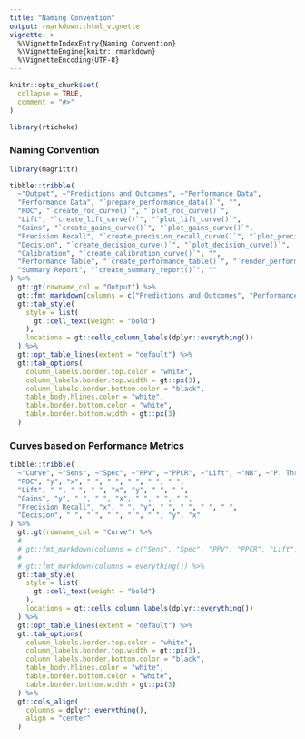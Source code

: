 ```yaml
---
title: "Naming Convention"
output: rmarkdown::html_vignette
vignette: >
  %\VignetteIndexEntry{Naming Convention}
  %\VignetteEngine{knitr::rmarkdown}
  %\VignetteEncoding{UTF-8}
---
```


```r
knitr::opts_chunk$set(
  collapse = TRUE,
  comment = "#>"
)
```

```r
library(rtichoke)
```


### Naming Convention

```r

library(magrittr)

tibble::tribble(
  ~"Output", ~"Predictions and Outcomes", ~"Performance Data",
  "Performance Data", "`prepare_performance_data()`", "",
  "ROC", "`create_roc_curve()`", "`plot_roc_curve()`",
  "Lift", "`create_lift_curve()`", "`plot_lift_curve()`",
  "Gains", "`create_gains_curve()`", "`plot_gains_curve()`",
  "Precision Recall", "`create_precision_recall_curve()`", "`plot_precision_recall_curve()`",
  "Decision", "`create_decision_curve()`", "`plot_decision_curve()`",
  "Calibration", "`create_calibration_curve()`", "",
  "Performance Table", "`create_performance_table()`", "`render_performance_table()`",
  "Summary Report", "`create_summary_report()`", ""
) %>%
  gt::gt(rowname_col = "Output") %>%
  gt::fmt_markdown(columns = c("Predictions and Outcomes", "Performance Data")) %>%
  gt::tab_style(
    style = list(
      gt::cell_text(weight = "bold")
    ),
    locations = gt::cells_column_labels(dplyr::everything())
  ) %>%
  gt::opt_table_lines(extent = "default") %>%
  gt::tab_options(
    column_labels.border.top.color = "white",
    column_labels.border.top.width = gt::px(3),
    column_labels.border.bottom.color = "black",
    table_body.hlines.color = "white",
    table.border.bottom.color = "white",
    table.border.bottom.width = gt::px(3)
  )
```

### Curves based on Performance Metrics

```r
tibble::tribble(
  ~"Curve", ~"Sens", ~"Spec", ~"PPV", ~"PPCR", ~"Lift", ~"NB", ~"P. Thr",
  "ROC", "y", "x", " ", " ", " ", " ", " ",
  "Lift", " ", " ", " ", "x", "y", " ", " ",
  "Gains", "y", " ", " ", "x", " ", " ", " ",
  "Precision Recall", "x", " ", "y", " ", " ", " ", " ",
  "Decision", " ", " ", " ", " ", " ", "y", "x"
) %>%
  gt::gt(rowname_col = "Curve") %>%
  #
  # gt::fmt_markdown(columns = c("Sens", "Spec", "PPV", "PPCR", "Lift", "NB", "P. Thr")) %>%
  #
  # gt::fmt_markdown(columns = everything()) %>%
  gt::tab_style(
    style = list(
      gt::cell_text(weight = "bold")
    ),
    locations = gt::cells_column_labels(dplyr::everything())
  ) %>%
  gt::opt_table_lines(extent = "default") %>%
  gt::tab_options(
    column_labels.border.top.color = "white",
    column_labels.border.top.width = gt::px(3),
    column_labels.border.bottom.color = "black",
    table_body.hlines.color = "white",
    table.border.bottom.color = "white",
    table.border.bottom.width = gt::px(3)
  ) %>%
  gt::cols_align(
    columns = dplyr::everything(),
    align = "center"
  )
```
